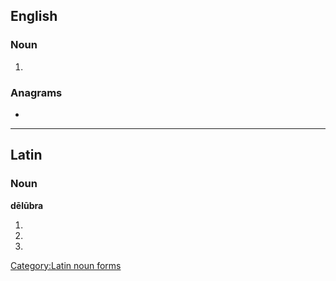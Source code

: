 ==English==

===Noun===
{{head|en|noun plural form}}

# {{plural of|delubrum|lang=en}}

===Anagrams===
* {{anagrams|en|durable}}

----

==Latin==

===Noun===
'''dēlūbra''' {{g|n}}

# {{inflection of|dēlūbrum||nom|p|lang=la}}
# {{inflection of|dēlūbrum||acc|p|lang=la}}
# {{inflection of|dēlūbrum||voc|p|lang=la}}

[[Category:Latin noun forms]]